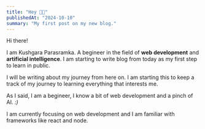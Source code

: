 ```yaml
---
title: "Hey 👋🏻"
publishedAt: "2024-10-10"
summary: "My first post on my new blog."
---
```


Hi there!

I am Kushgara Parasramka. A begineer in the field of __web development__ and __artificial intelligence__. I am starting to write blog from today as my first step to learn in public.

I will be writing about my journey from here on. I am starting this to keep a track of my journey to learning everything that interests me.

As I said, I am a begineer, I know a bit of web development and a pinch of AI. *:)*

I am currently focusing on web development and I am familiar with frameworks like react and node.
